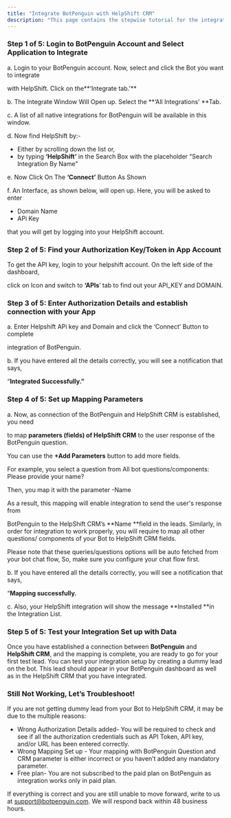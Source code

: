 ```yaml
---
title: "Integrate BotPenguin with HelpShift CRM"
description: "This page contains the stepwise tutorial for the integration with BotPenguin"
---
```


### **Step 1 of 5: Login to BotPenguin Account and Select Application to Integrate**

a. Login to your BotPenguin account. Now, select and click the Bot you want to integrate

with HelpShift. Click on the**‘Integrate tab.’** 

b. The Integrate Window Will Open up. Select the **‘All Integrations’ **Tab.

c. A list of all native integrations for BotPenguin will be available in this window.

d. Now find HelpShift by:-

- Either by scrolling down the list or,
- by typing **‘HelpShift’** in the Search Box with the placeholder “Search Integration By Name”

e. Now Click On The **‘Connect’** Button As Shown

f. An Interface, as shown below, will open up. Here, you will be asked to enter

- Domain Name
- APi Key

that you will get by logging into your HelpShift account.

### **Step 2 of 5: Find your Authorization Key/Token in App Account**

To get the API key, login to your helpshift account. On the left side of the dashboard,

click on Icon  and switch to **‘APIs**’ tab to find out your API_KEY and DOMAIN.

### **Step 3 of 5: Enter Authorization Details and establish connection with your App**

a. Enter Helpshift APi key and Domain and click the ‘Connect’ Button to complete

integration of BotPenguin.

b. If you have entered all the details correctly, you will see a notification that says,

“**Integrated Successfully.”**

### **Step 4 of 5: Set up Mapping Parameters**

a. Now, as connection of the BotPenguin and HelpShift CRM is established, you need

to map **parameters (fields) of HelpShift CRM** to the user response of the BotPenguin question.

You can use the **\+Add Parameters** button to add more fields.

For example, you select a question from All bot questions/components: Please provide your name?

Then, you map it with the parameter -Name

As a result, this mapping will enable integration to send the user's response from

BotPenguin to the HelpShift CRM’s **Name **field in the leads. Similarly, in order for integration to work properly, you will require to map all other questions/ components of your Bot to HelpShift CRM fields.

Please note that these queries/questions options will be auto fetched from your bot chat flow, So, make sure you configure your chat flow first.

b. If you have entered all the details correctly, you will see a notification that says,

“**Mapping successfully.**

c. Also, your HelpShift integration will show the message **Installed **in the Integration List.

### **Step 5 of 5: Test your Integration Set up with Data**

Once you have established a connection between **BotPenguin** and **HelpShift CRM**, and the mapping is complete, you are ready to go for your first test lead. You can test your integration setup by creating a dummy lead on the bot. This lead should appear in your BotPenguin dashboard as well as in the HelpShift CRM that you have integrated.

### **Still Not Working, Let’s Troubleshoot\!**

If you are not getting dummy lead from your Bot to HelpShift CRM, it may be due to the multiple reasons:

- Wrong Authorization Details added- You will be required to check and see if all the authorization credentials such as API Token, API key, and/or URL has been entered correctly.
- Wrong Mapping Set up - Your mapping with BotPenguin Question and CRM parameter is either incorrect or you haven’t added any mandatory parameter.
- Free plan- You are not subscribed to the paid plan on BotPenguin as integration works only in paid plan.

If everything is correct and you are still unable to move forward, write to us at [support@botpenguin.com](mailto:support@botpenguin.com). We will respond back within 48 business hours.